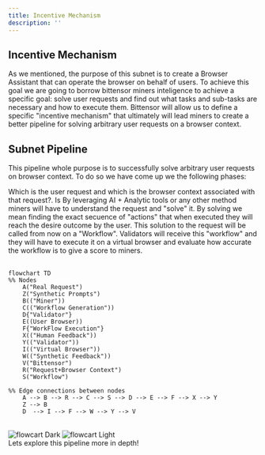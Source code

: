 ```yaml
---
title: Incentive Mechanism
description: ''
---
```


## Incentive Mechanism

As we mentioned, the purpose of this subnet is to create a Browser Assistant that can operate the browser on behalf of users. To achieve this goal we are going to borrow bittensor miners inteligence to achieve a specific goal: solve user requests and find out what tasks and sub-tasks are necessary and how to execute them. Bittensor will allow us to define a specific "incentive mechanism" that ultimately will lead miners to create a better pipeline for solving arbitrary user requests on a browser context. 

## Subnet Pipeline

This pipeline whole purpose is to successfully solve arbitrary user requests on browser context. To do so we have come up we the following phases:

<Steps>
  <Step title="User request definition">
    Which is the user request and which is the browser context associated with that request?. Is
  </Step>
  <Step title="Workflow Generation">
    By leveraging AI + Analytic tools or any other method miners will have to understand the request and "solve" it. By solving we mean finding the exact secuence of "actions" that when executed they will reach the desire outcome by the user. This solution to the request will be called from now on a "Workflow".
  </Step>
  <Step title="Workflow Validation">
    Validators will receive this "workflow" and they will have to execute it on a virtual browser and evaluate how accurate the workflow is to give a score to miners.
  </Step>
</Steps>


<br/>


<br/>

```mermaid
flowchart TD
%% Nodes
    A("Real Request")
    Z("Synthetic Prompts")
    B(("Miner"))
    C(("Workflow Generation"))
    D{"Validator"}
    E((User Browser))
    F{"WorkFlow Execution"}
    X(("Human Feedback"))
    Y(("Validator"))
    I(("Virtual Browser"))
    W(("Synthetic Feedback"))
    V("Bittensor")
    R("Request+Browser Context")
    S("Workflow")

%% Edge connections between nodes
    A --> B --> R --> C --> S --> D --> E --> F --> X --> Y
    Z --> B
    D  --> I --> F --> W --> Y --> V

```
<br/>

<Frame><img
  className="hidden dark:block"
  src="/images/incentive-mechanism-fc.png"
  alt="flowcart Dark"
/></Frame>

<Frame><img
  className="block dark:hidden"
  src="/images/incentive-mechanism-fc.png"
  alt="flowcart Light"
/></Frame>

<br/>


<Card title="Request Generation"  href="/browser-assistance-subnet/request-generation">
  Lets explore this pipeline more in depth!
</Card>
